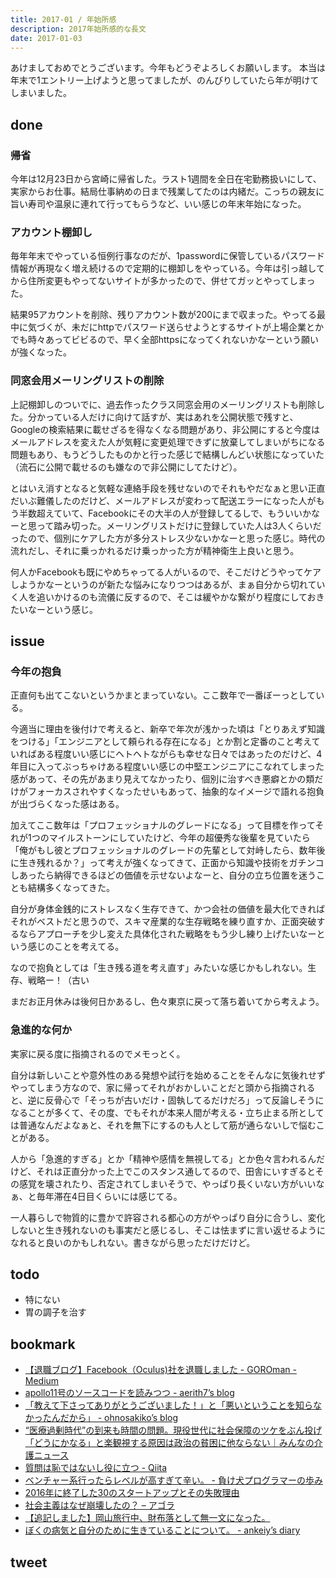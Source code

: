 ```yaml
---
title: 2017-01 / 年始所感
description: 2017年始所感的な長文
date: 2017-01-03
---
```


あけましておめでとうございます。今年もどうぞよろしくお願いします。
本当は年末で1エントリー上げようと思ってましたが、のんびりしていたら年が明けてしまいました。

done
----

###  帰省

今年は12月23日から宮崎に帰省した。ラスト1週間を全日在宅勤務扱いにして、実家からお仕事。結局仕事納めの日まで残業してたのは内緒だ。こっちの親友に旨い寿司や温泉に連れて行ってもらうなど、いい感じの年末年始になった。

###  アカウント棚卸し

毎年年末でやっている恒例行事なのだが、1passwordに保管しているパスワード情報が再現なく増え続けるので定期的に棚卸しをやっている。今年は引っ越してから住所変更もやってないサイトが多かったので、併せてガッとやってしまった。

結果95アカウントを削除、残りアカウント数が200にまで収まった。やってる最中に気づくが、未だにhttpでパスワード送らせようとするサイトが上場企業とかでも時々あってビビるので、早く全部httpsになってくれないかなーという願いが強くなった。

###  同窓会用メーリングリストの削除

上記棚卸しのついでに、過去作ったクラス同窓会用のメーリングリストも削除した。分かっている人だけに向けて話すが、実はあれを公開状態で残すと、Googleの検索結果に載せざるを得なくなる問題があり、非公開にすると今度はメールアドレスを変えた人が気軽に変更処理できずに放棄してしまいがちになる問題もあり、もうどうしたものかと行った感じで結構しんどい状態になっていた（流石に公開で載せるのも嫌なので非公開にしてたけど）。

とはいえ消すとなると気軽な連絡手段を残せないのでそれもやだなぁと思い正直だいぶ難儀したのだけど、メールアドレスが変わって配送エラーになった人がもう半数超えていて、Facebookにその大半の人が登録してるしで、もういいかなーと思って踏み切った。メーリングリストだけに登録していた人は3人くらいだったので、個別にケアした方が多分ストレス少ないかなーと思った感じ。時代の流れだし、それに乗っかれるだけ乗っかった方が精神衛生上良いと思う。

何人かFacebookも既にやめちゃってる人がいるので、そこだけどうやってケアしようかなーというのが新たな悩みになりつつはあるが、まぁ自分から切れていく人を追いかけるのも流儀に反するので、そこは緩やかな繋がり程度にしておきたいなーという感じ。

issue
----

###  今年の抱負

正直何も出てこないというかまとまっていない。ここ数年で一番ぼーっとしている。

今適当に理由を後付けで考えると、新卒で年次が浅かった頃は「とりあえず知識をつける」「エンジニアとして頼られる存在になる」とか割と定番のこと考えていればある程度いい感じにヘトヘトながらも幸せな日々ではあったのだけど、4年目に入ってぶっちゃけある程度いい感じの中堅エンジニアにこなれてしまった感があって、その先があまり見えてなかったり、個別に治すべき悪癖とかの類だけがフォーカスされやすくなったせいもあって、抽象的なイメージで語れる抱負が出づらくなった感はある。

加えてここ数年は「プロフェッショナルのグレードになる」って目標を作ってそれが1つのマイルストーンにしていたけど、今年の超優秀な後輩を見ていたら「俺がもし彼とプロフェッショナルのグレードの先輩として対峙したら、数年後に生き残れるか？」って考えが強くなってきて、正面から知識や技術をガチンコしあったら納得できるほどの価値を示せないよなーと、自分の立ち位置を迷うことも結構多くなってきた。

自分が身体金銭的にストレスなく生存できて、かつ会社の価値を最大化できればそれがベストだと思うので、スキマ産業的な生存戦略を練り直すか、正面突破するならアプローチを少し変えた具体化された戦略をもう少し練り上げたいなーという感じのことを考えてる。

なので抱負としては「生き残る道を考え直す」みたいな感じかもしれない。生存、戦略ー！（古い

まだお正月休みは後何日かあるし、色々東京に戻って落ち着いてから考えよう。

###  急進的な何か

実家に戻る度に指摘されるのでメモっとく。

自分は新しいことや意外性のある発想や試行を始めることをそんなに気後れせずやってしまう方なので、家に帰ってそれがおかしいことだと頭から指摘されると、逆に反骨心で「そっちが古いだけ・固執してるだけだろ」って反論しそうになることが多くて、その度、でもそれが本来人間が考える・立ち止まる所としては普通なんだよなぁと、それを無下にするのも人として筋が通らないしで悩むことがある。

人から「急進的すぎる」とか「精神や感情を無視してる」とか色々言われるんだけど、それは正直分かった上でこのスタンス通してるので、田舎にいすぎるとその感覚を壊されたり、否定されてしまいそうで、やっぱり長くいない方がいいなぁ、と毎年滞在4日目くらいには感じてる。

一人暮らしで物質的に豊かで許容される都心の方がやっぱり自分に合うし、変化しないと生き残れないのも事実だと感じるし、そこは怯まずに言い返せるようになれると良いのかもしれない。書きながら思っただけだけど。

todo
----

- 特にない
- 胃の調子を治す

bookmark
----

- [【退職ブログ】Facebook（Oculus)社を退職しました - GOROman - Medium](https://medium.com/@GOROman_1661/12d1fa10dac22)
- [apollo11号のソースコードを読みつつ - aerith7’s blog](http://aerith7.hatenablog.com/entry/2016/12/21/171726)
- [「教えて下さってありがとうございました！」と「悪いということを知らなかったんだから」 - ohnosakiko’s blog](https://ohnosakiko.hatenablog.com/entry/20161221/p1)
- [“医療過剰時代”の到来も時間の問題。現役世代に社会保障のツケをぶん投げ「どうにかなる」と楽観視する原因は政治の貧困に他ならない｜みんなの介護ニュース](https://www.minnanokaigo.com/news/yamamoto/lesson12/)
- [質問は恥ではないし役に立つ - Qiita](https://qiita.com/seki_uk/items/4001423b3cd3db0dada7)
- [ベンチャー系行ったらレベルが高すぎて辛い。 - 負け犬プログラマーの歩み](http://crapp.hatenablog.com/entry/venture-the-war-front)
- [2016年に終了した30のスタートアップとその失敗理由](https://blog.btrax.com/jp/fail2016/)
- [社会主義はなぜ崩壊したの？ – アゴラ](http://agora-web.jp/archives/2023593.html)
- [【追記しました】岡山旅行中、財布落として無一文になった。](https://anond.hatelabo.jp/20161231142408)
- [ぼくの病気と自分のために生きていることについて。 - ankeiy’s diary](https://ankeiy.hatenablog.com/entry/20161231/1483187877)

tweet
----

<Tweet tweetLink="https://twitter.com/legnoh/status/814426679791808513" />
